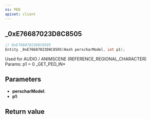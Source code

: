 ```yaml
---
ns: PED
apiset: client
---
```

## _0xE76687023D8C8505

```c
// 0xE76687023D8C8505
Entity _0xE76687023D8C8505(Hash perscharModel, int p1);
```

Used for AUDIO / ANIMSCENE (REFERENCE_REGIONAL_CHARACTER)
Params: p1 = 0
_GET_PED_IN*

## Parameters
* **perscharModel**:
* **p1**:

## Return value